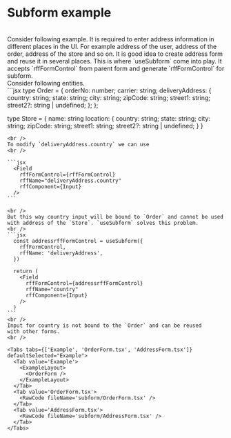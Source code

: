 
# Subform example

<br />
Consider following example. It is required to enter address
information in different places in the UI. For example address
of the user, address of the order, address of the store and so on.
It is good idea to create address form and reuse it in several places.
This is where `useSubform` come into play. It accepts `rffFormControl` from
parent form and generate `rffFormControl` for subform.
<br />
Consider following entities.
<br />
```jsx
type Order = {
  orderNo: number;
  carrier: string;
  deliveryAddress: {
    country: string;
    state: string;
    city: string;
    zipCode: string;
    street1: string;
    street2?: string | undefined;
  };
};

type Store = {
  name: string
  location: {
  country: string;
  state: string;
  city: string;
  zipCode: string;
  street1: string;
  street2?: string | undefined;
  }
}

````
<br />
To modify `deliveryAddress.country` we can use
<br />

```jsx
  <Field
    rffFormControl={rffFormControl}
    rffName="deliveryAddress.country"
    rffComponent={Input}
  />
```

<br />
But this way country input will be bound to `Order` and cannot be used
with address of the `Store`. `useSubform` solves this problem.
<br />
```jsx
  const addressrffFormControl = useSubform({
    rffFormControl,
    rffName: 'deliveryAddress',
  })

  return (
    <Field
      rffFormControl={addressrffFormControl}
      rffName="country"
      rffComponent={Input}
    />
  )
```
<br />
Input for country is not bound to the `Order` and can be reused
with other forms.
<br />

<Tabs tabs={['Example', 'OrderForm.tsx', 'AddressForm.tsx']} defaultSelected="Example">
  <Tab value='Example'>
    <ExampleLayout>
      <OrderForm />
    </ExampleLayout>
  </Tab>
  <Tab value='OrderForm.tsx'>
    <RawCode fileName='subform/OrderForm.tsx' />
  </Tab>
  <Tab value='AddressForm.tsx'>
    <RawCode fileName='subform/AddressForm.tsx' />
  </Tab>
</Tabs>
